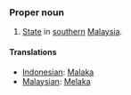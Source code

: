 ===Proper noun===
#[[State]] in [[southern]] [[Malaysia]].

====Translations====
*[[Indonesian]]: [[Malaka]]
*[[Malaysian]]: [[Melaka]]
